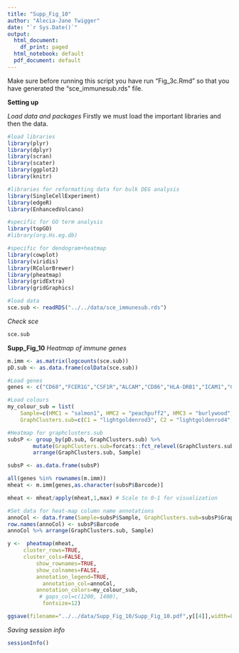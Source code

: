 ```yaml
---
title: "Supp_Fig_10"
author: "Alecia-Jane Twigger"
date: "`r Sys.Date()`"
output:
  html_document:
    df_print: paged
  html_notebook: default
  pdf_document: default
---
```


Make sure before running this script you have run "Fig_3c.Rmd" so that you have generated the "sce_immunesub.rds" file.

**Setting up**

*Load data and packages*
Firstly we must load the important libraries and then the data.
```r
#load libraries
library(plyr)
library(dplyr)
library(scran)
library(scater)
library(ggplot2)
library(knitr)

#libraries for reformatting data for bulk DEG analysis
library(SingleCellExperiment)
library(edgeR)
library(EnhancedVolcano)

#specific for GO term analysis
library(topGO)
#library(org.Hs.eg.db)

#specific for dendogram+heatmap
library(cowplot)
library(viridis)
library(RColorBrewer)
library(pheatmap)
library(gridExtra)
library(gridGraphics)

#load data
sce.sub <- readRDS("../../data/sce_immunesub.rds")
```
*Check sce*
```r
sce.sub
```
**Supp_Fig_10**
*Heatmap of immune genes*
```r
m.imm <- as.matrix(logcounts(sce.sub))
pD.sub <- as.data.frame(colData(sce.sub))

#Load genes
genes <- c("CD68","FCER1G","CSF1R","ALCAM","CD86","HLA-DRB1","ICAM1","CD14","FCGR3A","ITGAX","ITGAM","ANPEP","C1QB","MMP9","CD163","CD33","MSR1","IL3RA","LILRA4","NT5E","PDGFRB","VCAM1","MPO","CD209","CD34","TNFRSF4","CD4","IL7R","TIGIT","LAG3","PDCD1","CTLA4","CD3D","BCL11B","LCK","KLRC1","FYN","CD8A","CD40LG","FOXP3","BATF","GZMA","GZMB","GZMH","GNLY","KLRD1","XCL1","NCAM1","CXCL13","CD200","JCHAIN","CD19","CD27","CD79A","MS4A1","FCGR3B","CEACAM8")

#Load colours
my_colour_sub = list(
    Sample=c(HMC1 = "salmon1", HMC2 = "peachpuff2", HMC3 = "burlywood", HMC4 = "#F8766D", HMC2B="peachpuff3", HMC5="salmon2", HMC6="pink1", HMC7="indianred2", HMC8="indianred4", HMC9= "hotpink2", RB1 = "steelblue3", RB2 = "slategray3", RB3 = "paleturquoise3", RB4 = "#00BFC4", RB5 = "turquoise", RB6= "turquoise4", RB7="lightblue1", RB8="lightskyblue2"),
    GraphClusters.sub=c(C1 = "lightgoldenrod3", C2 = "lightgoldenrod4", C3 = "olivedrab", C4 = "palegreen3", C5 = "lemonchiffon2", C6 = "gold4", C7 = "#99A800", C8="gold", C9="darkolivegreen",C10 ="lightsalmon3" , C11 ="yellow4" , C12 = "tan1", C13 = "palegreen4", C14 = "palegreen3", C15 = "orange1"))

#Heatmap for graphclusters.sub
subsP <- group_by(pD.sub, GraphClusters.sub) %>%
        mutate(GraphClusters.sub=forcats::fct_relevel(GraphClusters.sub,c("C9","C11","C12","C8","C2","C7","C6","C4","C3","C10","C5","C1"))) %>%
        arrange(GraphClusters.sub, Sample)

subsP <- as.data.frame(subsP)

all(genes %in% rownames(m.imm))
mheat <- m.imm[genes,as.character(subsP$Barcode)]

mheat <- mheat/apply(mheat,1,max) # Scale to 0-1 for visualization

#Set data for heat-map column name annotations
annoCol <- data.frame(Sample=subsP$Sample, GraphClusters.sub=subsP$GraphClusters.sub)
row.names(annoCol) <- subsP$Barcode
annoCol %>% arrange(GraphClusters.sub, Sample)

y <-  pheatmap(mheat,
	 cluster_rows=TRUE,
	 cluster_cols=FALSE,
         show_rownames=TRUE,
         show_colnames=FALSE,
         annotation_legend=TRUE,
	       annotation_col=annoCol,
         annotation_colors=my_colour_sub,
	      # gaps_col=c(1200, 1400),
	       fontsize=12)

ggsave(filename="../../data/Supp_Fig_10/Supp_Fig_10.pdf",y[[4]],width=8,height=7)
```
*Saving session info*
```r
sessionInfo()
```